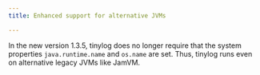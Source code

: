 ```yaml
---
title: Enhanced support for alternative JVMs

---
```


In the new version 1.3.5, tinylog does no longer require that the system properties `java.runtime.name` and `os.name` are set. Thus, tinylog runs even on alternative legacy JVMs like JamVM.
